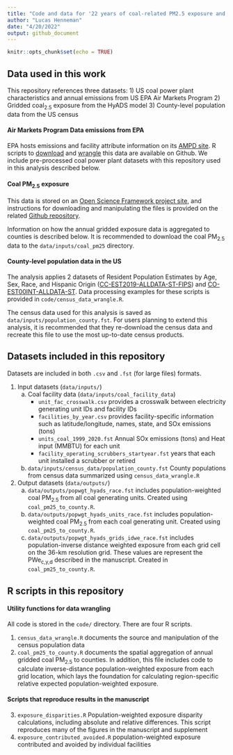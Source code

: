 ```yaml
---
title: "Code and data for '22 years of coal-related PM2.5 exposure and inequities in the US'"
author: "Lucas Henneman"
date: "4/20/2022"
output: github_document
---
```


```r
knitr::opts_chunk$set(echo = TRUE)
```

## Data used in this work
This repository references three datasets:
1) US coal power plant characteristics and annual emissions from US EPA Air Markets Program
2) Gridded coal<sub>2.5</sub> exposure from the HyADS model
3) County-level population data from the US census

#### Air Markets Program Data emissions from EPA
EPA hosts emissions and facility attribute information on its [AMPD site](https://ampd.epa.gov/ampd/). R scripts to [download](https://github.com/munshimdrasel/getting-raw-ampd-data) and [wrangle](https://github.com/munshimdrasel/ampd-raw-data-processing) this data are available on Github. We include pre-processed coal power plant datasets with this repository used in this analysis described below.

#### Coal PM<sub>2.5</sub> exposure 
This data is stored on an [Open Science Framework project site](https://osf.io/8gdau), and instructions for downloading and manipulating the files is provided on the related [Github repository](https://github.com/lhenneman/coal_unit_PM25).

Information on how the annual gridded exposure data is aggregated to counties is described below. It is recommended to download the coal PM<sub>2.5</sub> data to the `data/inputs/coal_pm25` directory.

#### County-level population data in the US
The analysis applies 2 datasets of Resident Population Estimates by Age,
Sex, Race, and Hispanic Origin ([CC-EST2019-ALLDATA-ST-FIPS](https://www2.census.gov/programs-surveys/popest/technical-documentation/file-layouts/2000-2010/intercensal/county/co-est00int-alldata.pdf)) and [CO-EST00INT-ALLDATA-ST](https://www2.census.gov/programs-surveys/popest/technical-documentation/file-layouts/2000-2010/intercensal/county/co-est00int-alldata.pdf). Data processing examples for these scripts is provided in `code/census_data_wrangle.R`.

The census data used for this analysis is saved as `data/inputs/population_county.fst`. For users planning to extend this analysis, it is recommended that they re-download the census data and recreate this file to use the most up-to-date census products.


## Datasets included in this repository
Datasets are included in both `.csv` and `.fst` (for large files) formats. 

1. Input datasets (`data/inputs/`)
    a. Coal facility data (`data/inputs/coal_facility_data`)
        - `unit_fac_crosswalk.csv` provides a crosswalk between electricity generating unit IDs and facility IDs 
        - `facilities_by_year.csv` provides facility-specific information such as latitude/longitude, names, state, and SOx emissions (tons)
        - `units_coal_1999_2020.fst` Annual SOx emissions (tons) and Heat input (MMBTU) for each unit
        - `facility_operating_scrubbers_startyear.fst` years that each unit installed a scrubber or retired
    b. `data/inputs/census_data/population_county.fst` County populations from census data summarized using `census_data_wrangle.R` 
2. Output datasets (`data/outputs/`)
    a. `data/outputs/popwgt_hyads_race.fst` includes population-weighted coal PM<sub>2.5</sub> from all coal generating units. Created using `coal_pm25_to_county.R`.
    b. `data/outputs/popwgt_hyads_units_race.fst` includes population-weighted coal PM<sub>2.5</sub> from each coal generating unit. Created using `coal_pm25_to_county.R`.
    c. `data/outputs/popwgt_hyads_grids_idwe_race.fst` includes population-inverse distance weighted exposure from each grid cell on the 36-km resolution grid. These values are represent the PWe<sub>c,y,d</sub> described in the manuscript. Created in `coal_pm25_to_county.R`.



## R scripts in this repository

#### Utility functions for data wrangling
All code is stored in the `code/` directory. There are four R scripts.

1) `census_data_wrangle.R` documents the source and manipulation of the census population data
2) `coal_pm25_to_county.R` documents the spatial aggregation of annual gridded coal PM<sub>2.5</sub> to counties. In addition, this file includes code to calculate inverse-distance population-weighted exposure from each grid location, which lays the foundation for calculating region-specific relative expected population-weighted exposure.

#### Scripts that reproduce results in the manuscript

3) `exposure_disparities.R` Population-weighted exposure disparity calculations, including absolute and relative differences. This script reproduces many of the figures in the manuscript and supplement
4) `exposure_contributed_avoided.R` population-weighted exposure contributed and avoided by individual facilities











